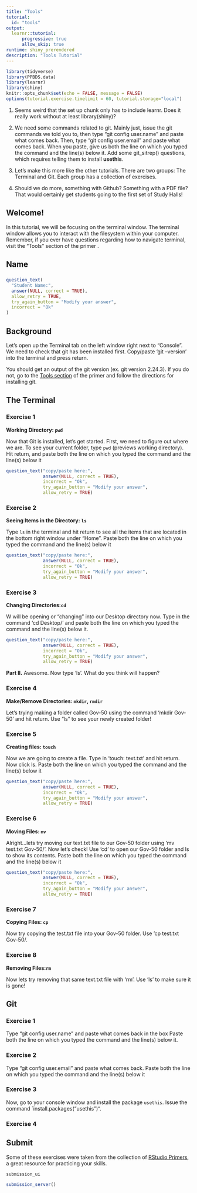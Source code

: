 ```yaml
---
title: "Tools"
tutorial:
  id: "tools"
output:
  learnr::tutorial:
      progressive: true
      allow_skip: true
runtime: shiny_prerendered
description: "Tools Tutorial"
---
```


```r
library(tidyverse)
library(PPBDS.data)
library(learnr)
library(shiny)
knitr::opts_chunk$set(echo = FALSE, message = FALSE)
options(tutorial.exercise.timelimit = 60, tutorial.storage="local")
```

1) Seems weird that the set up chunk only has to include learnr. Does it really work without at least library(shiny)?

2) We need some commands related to git. Mainly just, issue the git commands we told you to, then type "git config user.name" and paste what comes back. Then, type "git config user.email" and paste what comes back. When you paste, give us both the line on which you typed the command and the line(s) below it. Add some git_sitrep() questions, which requires telling them to install **usethis**.

3) Let's make this more like the other tutorials. There are two groups: The Terminal and Git. Each group has a collection of exercises.

4) Should we do more, something with Github? Something with a PDF file? That would certainly get students going to the first set of Study Halls!

## Welcome!

In this tutorial, we will be focusing on the terminal window. The terminal window allows you to interact with the filesystem within your computer. Remember, if you ever have questions regarding how to navigate terminal, visit the "Tools" section of the primer .

## Name
###

``` r
question_text(
  "Student Name:",
  answer(NULL, correct = TRUE),
  allow_retry = TRUE,
  try_again_button = "Modify your answer",
  incorrect = "Ok"
)
```

## Background

Let's open up the Terminal tab on the left window right next to "Console". We need to check that git has been installed first. Copy/paste 'git --version' into the terminal and press return.

You should get an output of the git version (ex. git version 2.24.3). If you do not, go to the [Tools section](https://davidkane9.github.io/PPBDS/tools.html) of the primer and follow the directions for installing git.

## The Terminal
###
### Exercise 1

**Working Directory: `pwd`**


Now that Git is installed, let's get started. First, we need to figure out where we are. To see your current folder, type `pwd` (previews working directory). Hit return, and paste both the line on which you typed the command and the line(s) below it

```r
question_text("copy/paste here:",
              answer(NULL, correct = TRUE),
              incorrect = "Ok",
              try_again_button = "Modify your answer",
              allow_retry = TRUE)
```

###

### Exercise 2

**Seeing Items in the Directory: `ls`**

Type `ls` in the terminal and hit return to see all the items that are located in the bottom right window under "Home". Paste both the line on which you typed the command and the line(s) below it

```r
question_text("copy/paste here:",
              answer(NULL, correct = TRUE),
              incorrect = "Ok",
              try_again_button = "Modify your answer",
              allow_retry = TRUE)
```

### Exercise 3

**Changing Directories:`cd`**


W will be opening or "changing" into our Desktop directory now. Type in the command 'cd Desktop/' and paste both the line on which you typed the command and the line(s) below it.
```r
question_text("copy/paste here:",
              answer(NULL, correct = TRUE),
              incorrect = "Ok",
              try_again_button = "Modify your answer",
              allow_retry = TRUE)

```

**Part II.**
Awesome. Now type 'ls'. What do you think will happen?

### Exercise 4

**Make/Remove Directories: `mkdir`, `rmdir`**

 Let's trying making a folder called Gov-50 using the command 'mkdir Gov-50' and hit return. Use "ls" to see your newly created folder!


### Exercise 5

**Creating files: `touch`**

Now we are going to create a file. Type in 'touch: text.txt' and hit return. Now click ls. Paste both the line on which you typed the command and the line(s) below it

```r
question_text("copy/paste here:",
              answer(NULL, correct = TRUE),
              incorrect = "Ok",
              try_again_button = "Modify your answer",
              allow_retry = TRUE)

```

### Exercise 6
**Moving Files: `mv`**

Alright...lets try moving our text.txt file to our Gov-50 folder using 'mv test.txt Gov-50/'. Now let's check! Use 'cd' to open our Gov-50 folder and ls to show its contents. Paste both the line on which you typed the command and the line(s) below it

```r
question_text("copy/paste here:",
              answer(NULL, correct = TRUE),
              incorrect = "Ok",
              try_again_button = "Modify your answer",
              allow_retry = TRUE)
```

### Exercise 7

**Copying Files: `cp`**

Now try copying the test.txt file into your Gov-50 folder. Use 'cp test.txt Gov-50/.


### Exercise 8

**Removing Files:`rm`**

Now lets try removing that same text.txt file with 'rm'. Use 'ls' to make sure it is gone!

## Git
### 

### Exercise 1 

Type “git config user.name” and paste what comes back in the box Paste both the line on which you typed the command and the line(s) below it. 




### Exercise 2

Type “git config user.email” and paste what comes back. Paste both the line on which you typed the command and the line(s) below it


### Exercise 3

Now, go to your console window and install the package `usethis`. Issue the command `install.packages("usethis")".


### Exercise 4




###

## Submit

Some of these exercises were taken from the collection of [RStudio Primers](https://rstudio.cloud/learn/primers), a great resource for practicing your skills.

```r
submission_ui
```

```r
submission_server()
```


